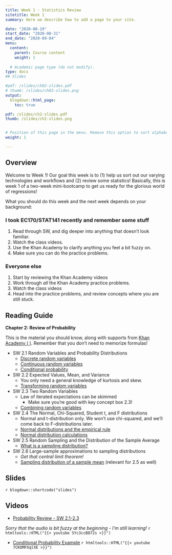 ```yaml
---
title: Week 1 - Statistics Review
sitetitle: Week 1
summary: Here we describe how to add a page to your site.

date: "2020-08-19"
start_date: "2020-08-31"
end_date: "2020-09-04"
menu:
  content:
    parent: Course content
    weight: 1
  
  # Academic page type (do not modify).
type: docs
## Slides

#pdf: /slides/ch02-slides.pdf
# thumb: /slides/ch02-slides.png
output:
  blogdown::html_page:
    toc: true

pdf: /slides/ch2-slides.pdf
thumb: /slides/ch2-slides.png


# Position of this page in the menu. Remove this option to sort alphabetically.
weight: 1

---
```



## Overview

Welcome to Week 1! Our goal this week is to (1) help us sort out our varying technologies and workflows and (2) review some statistics! Basically, this is week 1 of a two-week mini-bootcamp to get us ready for the glorious world of regressions!

What you should do this week and the next week depends on your background:

### I took EC170/STAT141 recently and remember some stuff
1. Read through SW, and dig deeper into anything that doesn't look familiar. 
2. Watch the class videos. 
3. Use the Khan Academy to clarify anything you feel a bit fuzzy on. 
4. Make sure you can do the practice problems. 


### Everyone else
1. Start by reviewing the Khan Academy videos 
2. Work through *all* the Khan Academy practice problems. 
3. Watch the class videos 
4. Head into the practice problems, and review concepts where you are still stuck.


## Reading Guide

**Chapter 2: Review of Probability**

This is the material you should know,  along with supports from [Khan Academy (<i class="fas fa-tv"> </i>)](https://www.khanacademy.org/math/ap-statistics/). Remember that you don't need to memorize formulas! 



- SW 2.1 Random Variables and Probability Distributions 
  - [<i class="fas fa-tv"> </i> Discrete random variables](https://www.khanacademy.org/math/ap-statistics/random-variables-ap#discrete-random-variables)
  - [<i class="fas fa-tv"> </i> Continuous random variables](https://www.khanacademy.org/math/ap-statistics/random-variables-ap#continuous-random-variables)
   - [<i class="fas fa-tv"> </i> Conditional probability](https://www.khanacademy.org/math/ap-statistics/probability-ap#stats-conditional-probability)
- SW 2.2 Expected Values, Mean, and Variance 
  - You only need a general knowledge of kurtosis and skew. 
  - [<i class="fas fa-tv"> </i> Transforming random variables](https://www.khanacademy.org/math/ap-statistics/random-variables-ap/transforming-random-variables/v/impact-of-scaling-and-shifting-random-variables)
- SW 2.3 Two Random Variables 
  - Law of iterated expectations can be skimmed 
	- Make sure you’re good with key concept box 2.3!
  - [<i class="fas fa-tv"> </i> Combining random variables](https://www.khanacademy.org/math/ap-statistics/random-variables-ap#combining-random-variables)
- SW 2.4 The Normal, Chi-Squared, Student t, and F distributions 
  - Normal and t-distribution only. We won’t use chi-squared, and we’ll come back to F-distributions later.
  - [<i class="fas fa-tv"> </i> Normal distributions and the empirical rule](https://www.khanacademy.org/math/ap-statistics/density-curves-normal-distribution-ap#stats-normal-distributions)
  - [ <i class="fas fa-tv"> </i> Normal distribution calculations](https://www.khanacademy.org/math/ap-statistics/density-curves-normal-distribution-ap#normal-distributions-calculations)
- SW 2.5 Random Sampling and the Distribution of the Sample Average 
  - [ <i class="fas fa-tv"> </i> What is a sampling distribution?](https://www.khanacademy.org/math/ap-statistics/sampling-distribution-ap#what-is-sampling-distribution)
  
- SW 2.6 Large-sample approximations to sampling distributions
  - *Get that central limit theorem!*
  - [ <i class="fas fa-tv"> </i> Sampling distribution of a sample   mean](https://www.khanacademy.org/math/ap-statistics/sampling-distribution-ap#sampling-distribution-mean) (relevant for 2.5 as well)
    
## Slides

`r blogdown::shortcode("slides")`

## Videos

- [Probability Review - SW 2.1-2.3](https://youtu.be/SYc3ccB872s)

_Sorry that the audio is bit fuzzy at the beginning - I'm still learning!_
`r htmltools::HTML("{{< youtube SYc3ccB872s >}}")`


- [Conditional Probability Example](https://youtu.be/7CKOMFXqlXE)
`r htmltools::HTML("{{< youtube 7CKOMFXqlXE >}}")`


